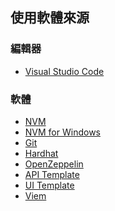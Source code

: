 ## 使用軟體來源

### 編輯器

- [Visual Studio Code](https://code.visualstudio.com/)

### 軟體

- [NVM](https://github.com/nvm-sh/nvm)
- [NVM for Windows](https://github.com/coreybutler/nvm-windows)
- [Git](https://github.com/git/git)
- [Hardhat](https://github.com/NomicFoundation/hardhat)
- [OpenZeppelin](https://github.com/OpenZeppelin)
- [API Template](https://github.com/strapi/strapi)
- [UI Template](https://github.com/themeselection/materio-mui-react-nextjs-admin-template-free)
- [Viem](https://github.com/wevm/viem)
